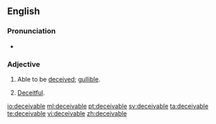==English==

===Pronunciation===
* {{a|UK}} {{IPA|[dɪˈsiːvəbəɫ]}}

===Adjective===
{{en-adj}}

# Able to be [[deceived]]; [[gullible]].
# {{context|obsolete|lang=en}} [[deceitful|Deceitful]].

[[io:deceivable]]
[[ml:deceivable]]
[[pt:deceivable]]
[[sv:deceivable]]
[[ta:deceivable]]
[[te:deceivable]]
[[vi:deceivable]]
[[zh:deceivable]]